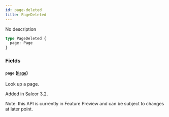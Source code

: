 ```yaml
---
id: page-deleted
title: PageDeleted
---
```


No description

```graphql
type PageDeleted {
  page: Page
}
```

### Fields

#### `page` ([`Page`](../../../developer/api-reference/objects/page))

Look up a page.

Added in Saleor 3.2.

Note: this API is currently in Feature Preview and can be subject to changes at later point.
